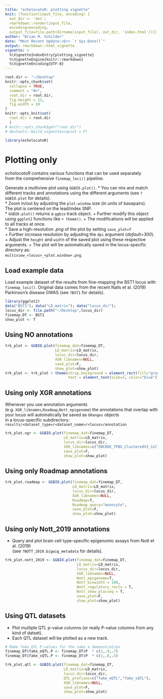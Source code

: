 ```yaml
---
title: "echolocatoR: plotting vignette"
knit: (function(input_file, encoding) {
  out_dir <- 'doc';
  rmarkdown::render(input_file,
  encoding=encoding,
  output_file=file.path(dirname(input_file), out_dir, 'index.html'))})
author: "Brian M. Schilder"
date: "Most Recent Update:<br> `r Sys.Date()`"
output: rmarkdown::html_vignette
vignette: >
  %\VignetteIndexEntry{plotting_vignette}
  %\VignetteEngine{knitr::rmarkdown}
  %\VignetteEncoding{UTF-8}
---
```


```r
root.dir <- "~/Desktop"
knitr::opts_chunk$set(
  collapse = TRUE,
  comment = "#>",
  root.dir = root.dir, 
  fig.height = 12,
  fig.width = 10
)  
knitr::opts_knit$set(
  root.dir = root.dir
  )
# knitr::opts_chunk$get("root.dir")
# devtools::build_vignettes(quiet = F)
```

```r
library(echolocatoR) 
```

# Plotting only

*echolocatoR* contains various functions that can be used separately  
from the comprehensive `finemap_loci()` pipeline.

Generate a multiview plot using `GGBIO.plot()`.
* You can mix and match different tracks and annotations using the different arguments 
(see `?GGBIO.plot` for details).  
* Zoom in/out by adjusting the `plot.window` size (in units of basepairs).  
The plot is centered on the lead/index SNP.  
* `GGBIO.plot()` returns a `ggbio` track object. 
  + Further modify this object using `ggplot2` functions like `+ theme()`.
  + The modifications will be applied to all tracks at once.  
* Save a high-resolution *.png* of the plot by setting `save_plot=T`  
  + Further increase resolution by adjusting the `dpi` argument (*default=300*).
  + Adjust the `height` and `width` of the saved plot using these respective arguments.
  + The plot will be automatically saved in the locus-specific directory as:  
  `multiview_<locus>_<plot.window>.png`.
   
## Load example data  

Load example dataset of the results from fine-mapping the BST1 locus with `finemap_loci()`.
Original data comes from the recent Nalls et al. (2019) Parkinson's disease GWAS (see `?BST1` for details).

```r
library(ggplot2)
data("BST1"); data("LD_matrix"); data("locus_dir");
locus_dir <- file.path("~/Desktop",locus_dir)
finemap_DT <- BST1 
show_plot <- T
```

## Using NO annotations  

```r
trk_plot <- GGBIO.plot(finemap_dat=finemap_DT, 
                       LD_matrix=LD_matrix, 
                       locus_dir=locus_dir, 
                       XGR_libnames=NULL, 
                       save_plot=F,
                       show_plot=show_plot)
trk_plot <- trk_plot + theme(strip.background = element_rect(fill="gray"),
                             text = element_text(size=3, color="blue"))
```

## Using only XGR annotations  

Whenever you use annotation arguments (e.g. `XGR_libnames`,`Roadmap`,`Nott_epigenome`)
the annotations that overlap with your locus will automatically be saved as `GRanges` objects  
in a locus-specific subdirectory:  
`results/<dataset_type>/<dataset_name>/<locus>/annotation` 

```r
trk_plot.xgr <- GGBIO.plot(finemap_dat=finemap_DT, 
                           LD_matrix=LD_matrix, 
                           locus_dir=locus_dir, 
                           XGR_libnames=c("ENCODE_TFBS_ClusteredV3_CellTypes"), 
                           save_plot=F,
                           show_plot=show_plot)
```

## Using only Roadmap annotations

```r
trk_plot.roadmap <- GGBIO.plot(finemap_dat=finemap_DT, 
                               LD_matrix=LD_matrix, 
                               locus_dir=locus_dir, 
                               XGR_libnames=NULL, 
                               Roadmap=T, 
                               Roadmap_query="monocyte", 
                               save_plot=F, 
                               show_plot=show_plot)
```


## Using only Nott_2019 annotations  

* Query and plot brain cell type-specific epigenomic assays from Nott et al. (2019)  
(see `?NOTT_2019.bigwig_metadata` for details).

```r
trk_plot.nott_2019 <- GGBIO.plot(finemap_dat=finemap_DT, 
                                 LD_matrix=LD_matrix, 
                                 locus_dir=locus_dir, 
                                 XGR_libnames=NULL, 
                                 Nott_epigenome=T, 
                                 Nott_binwidth = 100,
                                 Nott_regulatory_rects = T, 
                                 Nott_show_placseq = T,
                                 save_plot=F,
                                 show_plot=show_plot)
```


## Using QTL datasets  

* Plot multiple QTL p-value columns (or really P-value columns from any kind of datset).  
* Each QTL dataset will be plotted as a new track.

```r
# Make fake QTL P-values for the sake a demonstration
finemap_DT$fake_eQTL.P <- finemap_DT$P  * c(1,.9,.7)
finemap_DT$fake_sQTL.P <- finemap_DT$P  * c(1,.8,.5)

trk_plot.qtl <- GGBIO.plot(finemap_dat=finemap_DT, 
                           LD_matrix=LD_matrix, 
                           locus_dir=locus_dir,
                           QTL_prefixes=c("fake_eQTL","fake_sQTL"),
                           XGR_libnames=NULL, 
                           save_plot=F,
                           show_plot=show_plot)
```


